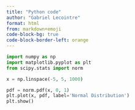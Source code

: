 ```yaml
---
title: "Python code"
author: "Gabriel Lecointre"
format: html
from: markdown+emoji
code-block-bg: true
code-block-border-left: orange
---
```


```python
import numpy as np
import matplotlib.pyplot as plt
from scipy.stats import norm

x = np.linspace(-5, 5, 1000)

pdf = norm.pdf(x, 0, 1)
plt.plot(x, pdf, label='Normal Distribution')
plt.show()
```